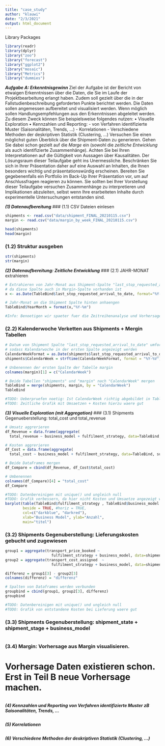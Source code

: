 ```yaml
---
title: "case_study"
author: "klauwi"
date: "2/3/2021"
output: html_document
---
```


Library Packages
```r
library(readr)
library(dplyr) 
library("zoo")
library("forecast")
library("ggplot2")
library("mosaic")
library("Metrics")
library("dummies")
```

***Aufgabe A: Erkenntnisgewinn***
Ziel der Aufgabe ist der Bericht von etwaigen Erkenntnissen über die Daten, 
die Sie im Laufe der Projektbearbeitung erlangt haben. 
Zudem soll gezielt über die in der Fallstudienbeschreibung geforderten Punkte berichtet werden. 
Die Daten sollen angemessen aufbereitet und visualisiert werden. 
Wenn möglich sollen Handlungsempfehlungen aus den Erkenntnissen abgeleitet werden. 
Zu diesem Zweck können Sie beispielsweise folgendes nutzen:
• Visuelle Exploration
• Kennzahlen und Reporting:
  - von Verfahren identifizierte Muster (Saisonalitäten, Trends, ...)
  - Korrelationen
  - Verschiedene Methoden der deskriptiven Statistik (Clustering, ...)
Versuchen Sie einen möglichst guten Überblick über die Shipment-Daten zu generieren. 
Gehen Sie dabei schon gezielt auf die *Marge* ein (sowohl die *zeitliche Entwicklung* als auch identifizierte Zusammenhänge). Achten Sie bei Ihren Interpretationen auf die Gültigkeit von Aussagen über Kausalitäten.
Der Lösungsraum dieser Teilaufgabe geht ins Unermessliche. 
Beschränken Sie sich in Ihrer Präsentation daher auf eine Auswahl an Inhalten, die Ihnen besonders wichtig und präsentationswürdig erscheinen. Bereiten Sie gegebenenfalls ein Portfolio im Back-Up Ihrer Präsentation vor, um auf Anschlussfragen reagieren zu können. Sie sollten bei Ihrer Vorstellung dieser Teilaufgabe versuchen Zusammenhänge zu interpretieren und Implikationen abzuleiten, selbst wenn Ihre erarbeiteten Inhalte durch experimentelle Untersuchungen entstanden sind.


***(1) Datenaufbereitung***
### (1.1) CSV Dateien einlesen
```r
shipments <- read.csv("data/shipment_FINAL_20210115.csv")
margin <- read.csv("data/margin_by_week_FINAL_20210115.csv")

head(shipments)
head(margin)
```
### (1.2) Struktur ausgeben
```r
str(shipments)
str(margin)
```

***(2) Datenaufbereitung: Zeitliche Entwicklung***
### (2.1) JAHR-MONAT extrahieren
```r
# Extrahieren von Jahr-Monat aus Shipment-Spalte "last_stop_requested_arrival_to_date", 
# da diese Spalte auch in Margin-Spalte vorhanden ist
x <- as.Date(TableBind$last_stop_requested_arrival_to_date, format="%Y-%m-%d")

# Jahr-Monat an die Shipment Spalte hinten anhaengen
TableBind$YearMonth = format(x,"%Y-%m")

#Info: Benoetigen wir spaeter fuer die Zeitreihenanalyse und Vorhersage
```
### (2.2) Kalenderwoche Verketten aus Shipments + Mergin Tabellen
```r
# Datum von Shipment Spalte "last_stop_requested_arrival_to_date" umformatieren, 
# sodass Kalendarwoche in der ersten Spalte angezeigt werden
CalendarWeekFormat = as.Date(shipments$last_stop_requested_arrival_to_date)
shipments$CalendarWeek = strftime(CalendarWeekFormat, format = "%Y-%V") #Year-CalendarWeek

# Unbenennen der ersten Spalte der Tabelle margin
colnames(margin)[1] = c("CalendarWeek")

# Beide Tabellen "shipments" und "margin" nach "CalendarWeek" mergen
TableBind = merge(shipments, margin, by = "CalendarWeek")
TableBind

#TODO: Ueberpruefen noetig: Ist CalendarWeek richtig abgebildet in TableBind?
#TODO: Zeitliche Grafik mit Umsaetzen + Kosten hierzu waere gut
```


***(3) Visuelle Exploration (mit Aggregation)***
### (3.1) Shipments Gegenueberstellung: total_cost und total_revenue
```r
# Umsatz aggrerieren
df_Revenue = data.frame(aggregate(
  total_revenue ~ business_model + fulfilment_strategy, data=TableBind, sum))

# Kosten aggrerieren
df_Cost = data.frame(aggregate(
  total_cost ~ business_model + fulfilment_strategy, data=TableBind, sum))

# Beide DataFrames mergen
df_Compare = cbind(df_Revenue, df_Cost$total_cost)

# Umbenennen
colnames(df_Compare)[4] = "total_cost"
df_Compare

#TODO: Datenbereinigen mit unique() und ungleich null
#TODO: Grafik verbessern, da hier nicht Kosten und Umsaetze angezeigt werden
barplot(table(TableBind$fulfilment_strategy , TableBind$business_model ), 
        beside = TRUE, #horiz = TRUE,
        col=c("darkblue", "darkred"),
        xlab="Business Model", ylab="Anzahl", 
        main="titel")
```


### (3.2) Shipments Gegenuberstellung: Lieferungskosten gebucht und zugewiesen
```r
group1 = aggregate(transport_price_booked ~ 
                     fulfilment_strategy + business_model, data=shipments, sum)
group2 = aggregate(transport_cost_assigned  ~ 
                     fulfilment_strategy + business_model, data=shipments, sum)

differenz = group1[3] - group2[3]
colnames(differenz) = "differenz"

# Spalten von Dataframes werden verbunden
groupbind = cbind(group1, group2[3], differenz)
groupbind

#TODO: Datenbereinigen mit unique() und ungleich null
#TODO: Grafik von entstandene Kosten bei Lieferung waere gut
```

### (3.3) Shipments Gegenuberstellung: shipment_state + shipment_stage + business_model
```r

```

### (3.4) Margin: Vorhersage aus Margin visualisieren. 
# Vorhersage Daten existieren schon. Erst in Teil B neue Vorhersage machen.
```r

```




***(4) Kennzahlen und Reporting von Verfahren identifizierte Muster zB Saisonalitäten, Trends, ...***
```r

```


***(5) Korrelationen***
```r

```


***(6) Verschiedene Methoden der deskriptiven Statistik (Clustering, ...)***
```r

```

